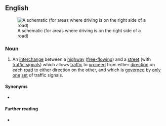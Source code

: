 ==English==
[[File:Spui-schematic.svg|thumb|A schematic (for areas where driving is on the right side of a road)]]

===Noun===
{{en-noun}}

# An [[interchange]] between a [[highway]] ([[free-flowing]]) and a [[street]] (with [[traffic signal]]s) which allows [[traffic]] to [[proceed]] from either [[direction]] on each [[road]] to either direction on the other, and which is [[govern]]ed by [[only]] [[one]] [[set]] of traffic signals.

====Synonyms====
* {{l|en|SPUI}} {{qualifier|abbreviation}}

====Further reading====
* {{pedia}}